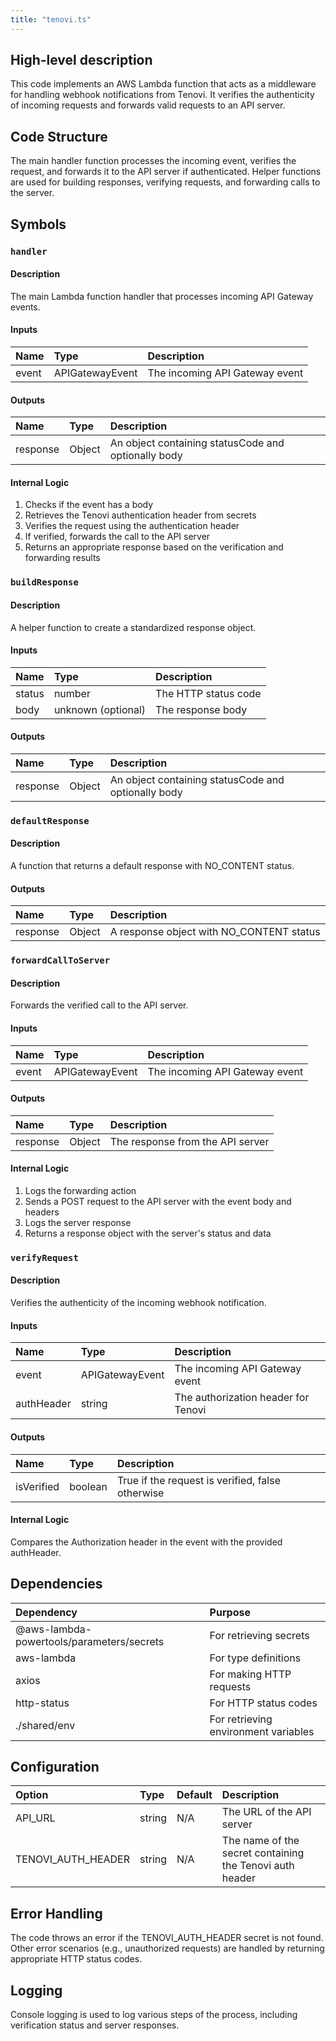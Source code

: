 ```yaml
---
title: "tenovi.ts"
---
```


## High-level description
This code implements an AWS Lambda function that acts as a middleware for handling webhook notifications from Tenovi. It verifies the authenticity of incoming requests and forwards valid requests to an API server.

## Code Structure
The main handler function processes the incoming event, verifies the request, and forwards it to the API server if authenticated. Helper functions are used for building responses, verifying requests, and forwarding calls to the server.

## Symbols

### `handler`
#### Description
The main Lambda function handler that processes incoming API Gateway events.

#### Inputs
| Name | Type | Description |
|:-----|:-----|:------------|
| event | APIGatewayEvent | The incoming API Gateway event |

#### Outputs
| Name | Type | Description |
|:-----|:-----|:------------|
| response | Object | An object containing statusCode and optionally body |

#### Internal Logic
1. Checks if the event has a body
2. Retrieves the Tenovi authentication header from secrets
3. Verifies the request using the authentication header
4. If verified, forwards the call to the API server
5. Returns an appropriate response based on the verification and forwarding results

### `buildResponse`
#### Description
A helper function to create a standardized response object.

#### Inputs
| Name | Type | Description |
|:-----|:-----|:------------|
| status | number | The HTTP status code |
| body | unknown (optional) | The response body |

#### Outputs
| Name | Type | Description |
|:-----|:-----|:------------|
| response | Object | An object containing statusCode and optionally body |

### `defaultResponse`
#### Description
A function that returns a default response with NO_CONTENT status.

#### Outputs
| Name | Type | Description |
|:-----|:-----|:------------|
| response | Object | A response object with NO_CONTENT status |

### `forwardCallToServer`
#### Description
Forwards the verified call to the API server.

#### Inputs
| Name | Type | Description |
|:-----|:-----|:------------|
| event | APIGatewayEvent | The incoming API Gateway event |

#### Outputs
| Name | Type | Description |
|:-----|:-----|:------------|
| response | Object | The response from the API server |

#### Internal Logic
1. Logs the forwarding action
2. Sends a POST request to the API server with the event body and headers
3. Logs the server response
4. Returns a response object with the server's status and data

### `verifyRequest`
#### Description
Verifies the authenticity of the incoming webhook notification.

#### Inputs
| Name | Type | Description |
|:-----|:-----|:------------|
| event | APIGatewayEvent | The incoming API Gateway event |
| authHeader | string | The authorization header for Tenovi |

#### Outputs
| Name | Type | Description |
|:-----|:-----|:------------|
| isVerified | boolean | True if the request is verified, false otherwise |

#### Internal Logic
Compares the Authorization header in the event with the provided authHeader.

## Dependencies
| Dependency | Purpose |
|:-----------|:--------|
| @aws-lambda-powertools/parameters/secrets | For retrieving secrets |
| aws-lambda | For type definitions |
| axios | For making HTTP requests |
| http-status | For HTTP status codes |
| ./shared/env | For retrieving environment variables |

## Configuration
| Option | Type | Default | Description |
|:-------|:-----|:--------|:------------|
| API_URL | string | N/A | The URL of the API server |
| TENOVI_AUTH_HEADER | string | N/A | The name of the secret containing the Tenovi auth header |

## Error Handling
The code throws an error if the TENOVI_AUTH_HEADER secret is not found. Other error scenarios (e.g., unauthorized requests) are handled by returning appropriate HTTP status codes.

## Logging
Console logging is used to log various steps of the process, including verification status and server responses.